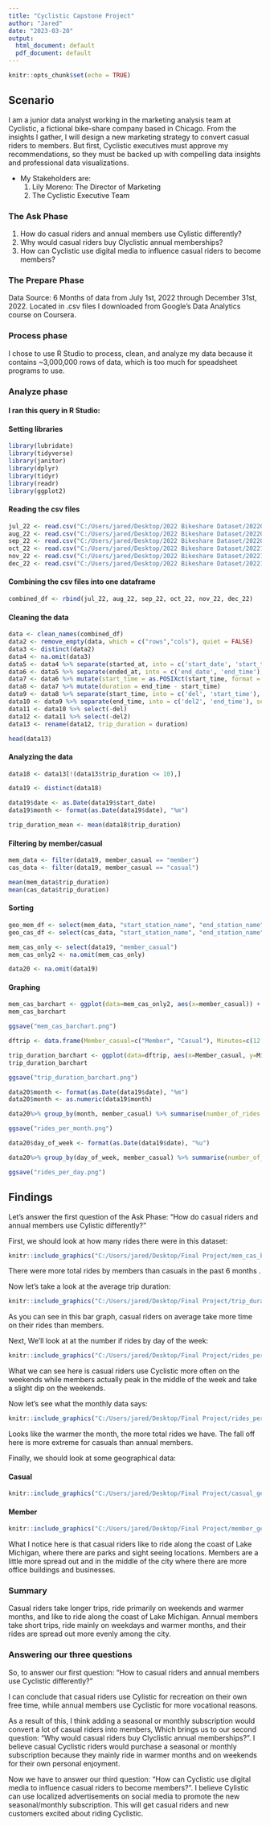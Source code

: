 ---
title: "Cyclistic Capstone Project"
author: "Jared"
date: "2023-03-20"
output:
  html_document: default
  pdf_document: default
---

```{r setup, include=FALSE}
knitr::opts_chunk$set(echo = TRUE)
```

## Scenario

I am a junior data analyst working in the marketing analysis team at Cyclistic, a fictional bike-share company based in Chicago. From the insights I gather, I will design a new marketing strategy to convert casual riders to members. But first, Cyclistic executives must approve my recommendations, so they must be backed up with compelling data insights and professional data visualizations.

-   My Stakeholders are:
    1.  Lily Moreno: The Director of Marketing
    2.  The Cyclistic Executive Team

### The Ask Phase

1.  How do casual riders and annual members use Cylistic differently?
2.  Why would casual riders buy Clyclistic annual memberships?
3.  How can Cyclistic use digital media to influence casual riders to become members?

### The Prepare Phase

Data Source: 6 Months of data from July 1st, 2022 through December 31st, 2022. Located in .csv files I downloaded from Google's Data Analytics course on Coursera.

### Process phase

I chose to use R Studio to process, clean, and analyze my data because it contains \~3,000,000 rows of data, which is too much for speadsheet programs to use.

### Analyze phase

#### I ran this query in R Studio:


#### Setting libraries

```{r}
library(lubridate) 
library(tidyverse) 
library(janitor) 
library(dplyr) 
library(tidyr) 
library(readr) 
library(ggplot2)
```

#### Reading the csv files

```{r}
jul_22 <- read.csv("C:/Users/jared/Desktop/2022 Bikeshare Dataset/202207-divvy-tripdata/202207-divvy-tripdata.csv") 
aug_22 <- read.csv("C:/Users/jared/Desktop/2022 Bikeshare Dataset/202208-divvy-tripdata/202208-divvy-tripdata.csv") 
sep_22 <- read.csv("C:/Users/jared/Desktop/2022 Bikeshare Dataset/202209-divvy-tripdata/202209-divvy-publictripdata.csv") 
oct_22 <- read.csv("C:/Users/jared/Desktop/2022 Bikeshare Dataset/202210-divvy-tripdata/202210-divvy-tripdata.csv") 
nov_22 <- read.csv("C:/Users/jared/Desktop/2022 Bikeshare Dataset/202211-divvy-tripdata/202211-divvy-tripdata.csv") 
dec_22 <- read.csv("C:/Users/jared/Desktop/2022 Bikeshare Dataset/202212-divvy-tripdata/202212-divvy-tripdata.csv")
```

#### Combining the csv files into one dataframe

```{r}
combined_df <- rbind(jul_22, aug_22, sep_22, oct_22, nov_22, dec_22)
```

#### Cleaning the data

```{r}
data <- clean_names(combined_df)
data2 <- remove_empty(data, which = c("rows","cols"), quiet = FALSE)
data3 <- distinct(data2) 
data4 <- na.omit(data3)
data5 <- data4 %>% separate(started_at, into = c('start_date', 'start_time'), sep = ' ')
data6 <- data5 %>% separate(ended_at, into = c('end_date', 'end_time'), sep = ' ')
data7 <- data6 %>% mutate(start_time = as.POSIXct(start_time, format = "%H:%M:%S"), end_time = as.POSIXct(end_time, format = "%H:%M:%S"))
data8 <- data7 %>% mutate(duration = end_time - start_time)
data9 <- data8 %>% separate(start_time, into = c('del', 'start_time'), sep = ' ')
data10 <- data9 %>% separate(end_time, into = c('del2', 'end_time'), sep = ' ')
data11 <- data10 %>% select(-del)
data12 <- data11 %>% select(-del2)
data13 <- rename(data12, trip_duration = duration)

head(data13)
```

#### Analyzing the data

```{r}
data18 <- data13[!(data13$trip_duration <= 10),]

data19 <- distinct(data18)
```

```{r}
data19$date <- as.Date(data19$start_date) 
data19$month <- format(as.Date(data19$date), "%m")

trip_duration_mean <- mean(data18$trip_duration)
```

#### Filtering by member/casual

```{r}
mem_data <- filter(data19, member_casual == "member")
cas_data <- filter(data19, member_casual == "casual")
```

```{r}
mean(mem_data$trip_duration)
mean(cas_data$trip_duration)
```

#### Sorting

```{r}
geo_mem_df <- select(mem_data, "start_station_name", "end_station_name", "start_lat", "start_lng", "end_lat", "end_lng") 
geo_cas_df <- select(cas_data, "start_station_name", "end_station_name", "start_lat", "start_lng", "end_lat", "end_lng")
```

```{r}
mem_cas_only <- select(data19, "member_casual") 
mem_cas_only2 <- na.omit(mem_cas_only)
```

```{r}
data20 <- na.omit(data19)
```

#### Graphing

```{r}
mem_cas_barchart <- ggplot(data=mem_cas_only2, aes(x=member_casual)) + geom_bar(stat = "count", aes(fill=member_casual))
mem_cas_barchart

ggsave("mem_cas_barchart.png")
```

```{r}
dftrip <- data.frame(Member_casual=c("Member", "Casual"), Minutes=c(12.13, 19.73) )

trip_duration_barchart <- ggplot(data=dftrip, aes(x=Member_casual, y=Minutes)) + geom_bar(stat = "identity", aes(fill=Member_casual))
trip_duration_barchart 

ggsave("trip_duration_barchart.png")
```

```{r}
data20$month <- format(as.Date(data19$date), "%m")
data20$month <- as.numeric(data19$month)
```

```{r}
data20%>% group_by(month, member_casual) %>% summarise(number_of_rides = n()) %>% ggplot() + geom_bar(position="dodge", stat = "identity", aes(x=month, y=number_of_rides, fill=member_casual)) + labs(title = "Number of Rides", subtitle = "Per Month") + xlab("Month") + ylab("Number of Rides")

ggsave("rides_per_month.png")
```

```{r}
data20$day_of_week <- format(as.Date(data19$date), "%u")

data20%>% group_by(day_of_week, member_casual) %>% summarise(number_of_rides = n()) %>% ggplot() + geom_bar(position="dodge", stat = "identity", aes(x=day_of_week, y=number_of_rides, fill=member_casual)) + labs(title = "Number of Rides", subtitle = "Every day of the Week") + xlab("Day of Week") + ylab("Number of Rides")

ggsave("rides_per_day.png")
```

## Findings

Let's answer the first question of the Ask Phase: "How do casual riders and annual members use Cylistic differently?"

First, we should look at how many rides there were in this dataset:

```{r echo=FALSE, out.width="100%"}
knitr::include_graphics("C:/Users/jared/Desktop/Final Project/mem_cas_barchart.png")
```

There were more total rides by members than casuals in the past 6 months .

Now let's take a look at the average trip duration:

```{r echo=FALSE, out.width="100%"}
knitr::include_graphics("C:/Users/jared/Desktop/Final Project/trip_duration_barchart.png")
```

As you can see in this bar graph, casual riders on average take more time on their rides than members.

Next, We'll look at at the number if rides by day of the week:

```{r echo=FALSE, out.width="100%"}
knitr::include_graphics("C:/Users/jared/Desktop/Final Project/rides_per_day_new.png")
```

What we can see here is casual riders use Cyclistic more often on the weekends while members actually peak in the middle of the week and take a slight dip on the weekends.

Now let's see what the monthly data says:

```{r echo=FALSE, out.width="100%"}
knitr::include_graphics("C:/Users/jared/Desktop/Final Project/rides_per_month_new.png")
```

Looks like the warmer the month, the more total rides we have. The fall off here is more extreme for casuals than annual members.

Finally, we should look at some geographical data:

#### Casual

```{r echo=FALSE, out.width="100%"}
knitr::include_graphics("C:/Users/jared/Desktop/Final Project/casual_geo_chart.png")
```

#### Member

```{r echo=FALSE, out.width="100%"}
knitr::include_graphics("C:/Users/jared/Desktop/Final Project/member_geo_chart.png")
```

What I notice here is that casual riders like to ride along the coast of Lake Michigan, where there are parks and sight seeing locations. Members are a little more spread out and in the middle of the city where there are more office buildings and businesses.

### Summary

Casual riders take longer trips, ride primarily on weekends and warmer months, and like to ride along the coast of Lake Michigan. Annual members take short trips, ride mainly on weekdays and warmer months, and their rides are spread out more evenly among the city.

### Answering our three questions

So, to answer our first question: "How to casual riders and annual members use Cyclistic differently?"

I can conclude that casual riders use Cylistic for recreation on their own free time, while annual members use Cyclistic for more vocational reasons.

As a result of this, I think adding a seasonal or monthly subscription would convert a lot of casual riders into members, Which brings us to our second question: "Why would casual riders buy Clyclistic annual memberships?". I believe casual Cyclistic riders would purchase a seasonal or monthly subscription because they mainly ride in warmer months and on weekends for their own personal enjoyment.

Now we have to answer our third question: "How can Cyclistic use digital media to influence casual riders to become members?". I believe Cylistic can use localized advertisements on social media to promote the new seasonal/monthly subscription. This will get casual riders and new customers excited about riding Cyclistic.
